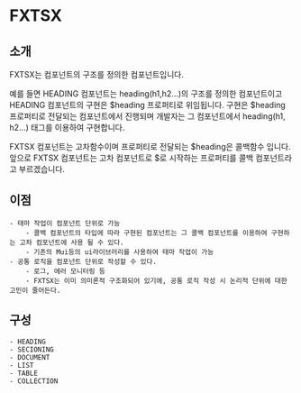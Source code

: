 
<Meta title="fxtsx/Introduction" />

# FXTSX

## 소개
FXTSX는 컴포넌트의 구조를 정의한 컴포넌트입니다.

예를 들면 HEADING 컴포넌트는 heading(h1,h2...)의 구조를 정의한 컴포넌트이고 HEADING 컴포넌트의 구현은 $heading 프로퍼티로 위임됩니다. 구현은 $heading 프로퍼티로 전달되는 컴포넌트에서 진행되며 개발자는 그 컴포넌트에서 heading(h1, h2...) 태그를 이용하여 구현합니다.

FXTSX 컴포넌트는 고차함수이며 프로퍼티로 전달되는 $heading은 콜백함수 입니다. 앞으로 FXTSX 컴포넌트는 고차 컴포넌트로 $로 시작하는 프로퍼티를 콜백 컴포넌트라고 부르겠습니다.

## 이점
    - 태마 작업이 컴포넌트 단위로 가능
        - 콜백 컴포넌트의 타입에 따라 구현된 컴포넌트는 그 콜백 컴포넌트를 이용하여 구현하는 고차 컴포넌트에 사용 될 수 있다.
        - 기존의 Mui등의 ui라이브러리를 사용하여 태마 작업이 가능
    - 공통 로직을 컴포넌트 단위로 작성할 수 있다.
        - 로그, 에러 모니터링 등
        - FXTSX는 이미 의미론적 구조화되어 있기에, 공통 로직 작성 시 논리적 단위에 대한 고민이 줄어든다.

## 구성
    - HEADING
    - SECIONING
    - DOCUMENT
    - LIST
    - TABLE
    - COLLECTION
